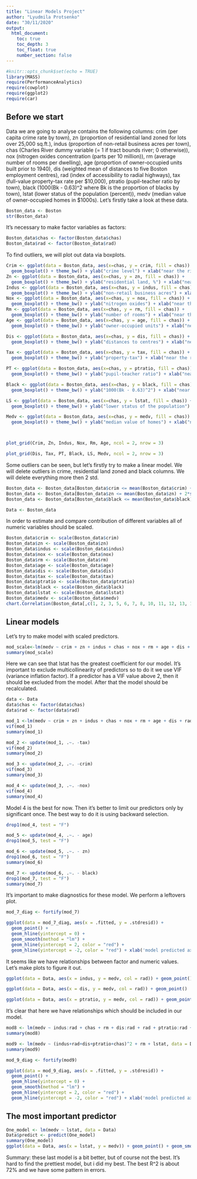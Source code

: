 ```yaml
---
title: "Linear Models Project"
author: "Lyudmila Protsenko"
date: "30/11/2020"
output: 
  html_document:
    toc: true
    toc_depth: 3
    toc_float: true
    number_section: false
---
```


```r
#knitr::opts_chunk$set(echo = TRUE)
library(MASS)
require(PerformanceAnalytics)
require(cowplot) 
require(ggplot2)
require(car)

```

## Before we start
Data we are going to analyse contains the following columns: crim (per capita crime rate by town), 
zn (proportion of residential land zoned for lots over 25,000 sq.ft.), 
indus (proportion of non-retail business acres per town),
chas (Charles River dummy variable (= 1 if tract bounds river; 0 otherwise)),
nox (nitrogen oxides concentration (parts per 10 million)),
rm (average number of rooms per dwelling),
age (proportion of owner-occupied units built prior to 1940),
dis (weighted mean of distances to five Boston employment centres),
rad (index of accessibility to radial highways),
tax (full-value property-tax rate per \$10,000),
ptratio (pupil-teacher ratio by town),
black (1000(Bk - 0.63)^2 where Bk is the proportion of blacks by town),
lstat (lower status of the population (percent)),
medv (median value of owner-occupied homes in \$1000s).
Let's firstly take a look at these data.

```r
Boston_data <- Boston
str(Boston_data)
```
It's necessary to make factor variables as factors:

```r
Boston_data$chas <- factor(Boston_data$chas)
Boston_data$rad <- factor(Boston_data$rad)
```

To find outliers, we will plot out data via boxplots.

```r
Crim <- ggplot(data = Boston_data, aes(x=chas, y = crim, fill = chas)) +
  geom_boxplot() + theme_bw() + ylab("crime level") + xlab("near the river or not") + theme(axis.text.x = element_text(hjust = 1, size = 9)) +  scale_fill_brewer(palette = "Set2") 
Zn <- ggplot(data = Boston_data, aes(x=chas, y = zn, fill = chas)) +
  geom_boxplot() + theme_bw() + ylab("residential land, %") + xlab("near the river or not") + theme(axis.text.x = element_text(hjust = 1, size = 9)) +  scale_fill_brewer(palette = "Set2") 
Indus <- ggplot(data = Boston_data, aes(x=chas, y = indus, fill = chas)) +
  geom_boxplot() + theme_bw() + ylab("non-retail business acres") + xlab("near the river or not") + theme(axis.text.x = element_text(hjust = 1, size = 9)) +  scale_fill_brewer(palette = "Set2") 
Nox <- ggplot(data = Boston_data, aes(x=chas, y = nox, fill = chas)) +
  geom_boxplot() + theme_bw() + ylab("nitrogen oxides") + xlab("near the river or not") + theme(axis.text.x = element_text(hjust = 1, size = 9)) +  scale_fill_brewer(palette = "Set2") 
Rm <- ggplot(data = Boston_data, aes(x=chas, y = rm, fill = chas)) +
  geom_boxplot() + theme_bw() + ylab("number of rooms") + xlab("near the river or not") + theme(axis.text.x = element_text(hjust = 1, size = 9)) +  scale_fill_brewer(palette = "Set2") 
Age <- ggplot(data = Boston_data, aes(x=chas, y = age, fill = chas)) +
  geom_boxplot() + theme_bw() + ylab("owner-occupied units") + xlab("near the river or not") + theme(axis.text.x = element_text(hjust = 1, size = 9)) +  scale_fill_brewer(palette = "Set2") 

Dis <- ggplot(data = Boston_data, aes(x=chas, y = dis, fill = chas)) +
  geom_boxplot() + theme_bw() + ylab("distances to centres") + xlab("near the river or not") + theme(axis.text.x = element_text(hjust = 1, size = 9)) +  scale_fill_brewer(palette = "Set2") 

Tax <- ggplot(data = Boston_data, aes(x=chas, y = tax, fill = chas)) +
  geom_boxplot() + theme_bw() + ylab("property-tax") + xlab("near the river or not") + theme(axis.text.x = element_text(hjust = 1, size = 9)) +  scale_fill_brewer(palette = "Set2") 

PT <- ggplot(data = Boston_data, aes(x=chas, y = ptratio, fill = chas)) +
  geom_boxplot() + theme_bw() + ylab("pupil-teacher ratio") + xlab("near the river or not") + theme(axis.text.x = element_text(hjust = 1, size = 9)) +  scale_fill_brewer(palette = "Set2") 

Black <- ggplot(data = Boston_data, aes(x=chas, y = black, fill = chas)) +
  geom_boxplot() + theme_bw() + ylab("1000(Bk - 0.63)^2") + xlab("near the river or not") + theme(axis.text.x = element_text(hjust = 1, size = 9)) +  scale_fill_brewer(palette = "Set2") 

LS <- ggplot(data = Boston_data, aes(x=chas, y = lstat, fill = chas)) +
  geom_boxplot() + theme_bw() + ylab("lower status of the population") + xlab("near the river or not") + theme(axis.text.x = element_text(hjust = 1, size = 9)) +  scale_fill_brewer(palette = "Set2") 

Medv <- ggplot(data = Boston_data, aes(x=chas, y = medv, fill = chas)) +
  geom_boxplot() + theme_bw() + ylab("median value of homes") + xlab("near the river or not") + theme(axis.text.x = element_text(hjust = 1, size = 9)) +  scale_fill_brewer(palette = "Set2") 



plot_grid(Crim, Zn, Indus, Nox, Rm, Age, ncol = 2, nrow = 3)

plot_grid(Dis, Tax, PT, Black, LS, Medv, ncol = 2, nrow = 3)

```

Some outliers can be seen, but let's firstly try to make a linear model. We will delete outliers in crime, residential land zoned and black columns. We will delete everything more then 2 std.

```r
Boston_data <- Boston_data[Boston_data$crim <= mean(Boston_data$crim) + 2*sd(Boston_data$crim) & Boston_data$crim >= mean(Boston_data$crim) - 2*sd(Boston_data$crim),]
Boston_data <- Boston_data[Boston_data$zn <= mean(Boston_data$zn) + 2*sd(Boston_data$zn) & Boston_data$zn >= mean(Boston_data$zn) - 2*sd(Boston_data$zn),]
Boston_data <- Boston_data[Boston_data$black <= mean(Boston_data$black) + 2*sd(Boston_data$black) & Boston_data$black >= mean(Boston_data$black) - 2*sd(Boston_data$black),]

Data <- Boston_data
```


In order to estimate and compare contribution of different variables all of numeric variables should be scaled.

```r
Boston_data$crim <- scale(Boston_data$crim)
Boston_data$zn <- scale(Boston_data$zn)
Boston_data$indus <- scale(Boston_data$indus)
Boston_data$nox <- scale(Boston_data$nox)
Boston_data$rm <- scale(Boston_data$rm)
Boston_data$age <- scale(Boston_data$age)
Boston_data$dis <- scale(Boston_data$dis)
Boston_data$tax <- scale(Boston_data$tax)
Boston_data$ptratio <- scale(Boston_data$ptratio)
Boston_data$black <- scale(Boston_data$black)
Boston_data$lstat <- scale(Boston_data$lstat)
Boston_data$medv <- scale(Boston_data$medv)
chart.Correlation(Boston_data[,c(1, 2, 3, 5, 6, 7, 8, 10, 11, 12, 13, 14)], histogram=TRUE, pch=20) 
```

## Linear models

Let's try to make model with scaled predictors.

```r
mod_scale<-lm(medv ~ crim + zn + indus + chas + nox + rm + age + dis + rad + tax + ptratio + black + lstat, data = Boston_data)
summary(mod_scale)
```
Here we can see that lstat has the greatest coefficient for our model. 
It's important to exclude  multicollinearity of predictors so to do it we use VIF (variance inflation factor).
If a predictor has a VIF value above 2, then it should be excluded from the model. After that the model should be recalculated. 

```r
data <- Data
data$chas <- factor(data$chas)
data$rad <- factor(data$rad)

mod_1 <-lm(medv ~ crim + zn + indus + chas + nox + rm + age + dis + rad + tax + ptratio + black + lstat, data = data)
vif(mod_1)
summary(mod_1)
```
```r
mod_2 <- update(mod_1, .~. -tax)
vif(mod_2)
summary(mod_2)
```
```r
mod_3 <- update(mod_2, .~. -crim)
vif(mod_3)
summary(mod_3)
```
```r
mod_4 <- update(mod_3, .~. -nox)
vif(mod_4)
summary(mod_4)
```
Model 4 is the best for now. 
Then it's better to limit our predictors only by significant once. The best way to do it is using backward selection.

```r
drop1(mod_4, test = "F")
```
```r
mod_5 <- update(mod_4, .~. - age)
drop1(mod_5, test = "F")
```
```r
mod_6 <- update(mod_5, .~. - zn)
drop1(mod_6, test = "F")
summary(mod_6)
```
```r
mod_7 <- update(mod_6, .~. - black)
drop1(mod_7, test = "F")
summary(mod_7)
```


It's important to make diagnostics for these model. We perform a leftovers plot.

```r
mod_7_diag <- fortify(mod_7)

ggplot(data = mod_7_diag, aes(x = .fitted, y = .stdresid)) + 
  geom_point() + 
  geom_hline(yintercept = 0) +
  geom_smooth(method = "lm") +
  geom_hline(yintercept = 2, color = "red") +
  geom_hline(yintercept = -2, color = "red") + xlab('model predicted axis') + ylab('std errors') + theme_bw()
```
It seems like we have relationships between factor and numeric values. Let's make plots to figure it out.

```r
ggplot(data = Data, aes(x = indus, y = medv, col = rad)) + geom_point()
```
```r
ggplot(data = Data, aes(x = dis, y = medv, col = rad)) + geom_point()
```
```r
ggplot(data = Data, aes(x = ptratio, y = medv, col = rad)) + geom_point()
```

It's clear that here we have relationships which should be included in our model.

```r
mod8 <- lm(medv ~ indus:rad + chas + rm + dis:rad + rad + ptratio:rad + lstat + indus + dis + ptratio, data = Data)
summary(mod8)
```



```r
mod9 <- lm(medv ~ (indus+rad+dis+ptratio+chas)^2 + rm + lstat, data = Data)
summary(mod9)
```
```r
mod_9_diag <- fortify(mod9)

ggplot(data = mod_9_diag, aes(x = .fitted, y = .stdresid)) + 
  geom_point() + 
  geom_hline(yintercept = 0) +
  geom_smooth(method = "lm") +
  geom_hline(yintercept = 2, color = "red") +
  geom_hline(yintercept = -2, color = "red") + xlab('model predicted axis') + ylab('std errors') + theme_bw()
```



## The most important predictor

```r
One_model <- lm(medv ~ lstat, data = Data)
Data$predict <- predict(One_model)
summary(One_model)
ggplot(data = Data, aes(x = lstat, y = medv)) + geom_point() + geom_smooth(method = "lm")

```


Summary: these last model is a bit better, but of course not the best. It's hard to find the prettiest model, but i did my best.
The best R^2 is about 72% and we have some pattern in errors.